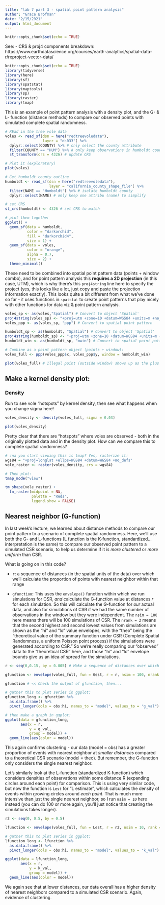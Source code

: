 ```yaml
---
title: "lab 7 part 3 - spatial point pattern analysis"
author: "Grace Brofman"
date: "2/15/2021"
output: html_document
---
```


```r
knitr::opts_chunk$set(echo = TRUE)
```

See: - CRS & proj4 components breakdown: https://www.earthdatascience.org/courses/earth-analytics/spatial-data-r/reproject-vector-data/    

```r
knitr::opts_chunk$set(echo = TRUE)
library(tidyverse)
library(here)
library(sf)
library(spatstat)
library(maptools) 
library(sp)
library(raster)
library(tmap)
```

This is an example of point pattern analysis with a density plot, and the G- & L- function (distance methods) to compare our observed points with simulated complete spatial randomness.
```r
# REad in the tree vole data
voles <- read_sf(dsn = here("redtreevoledata"),
                 layer = "ds033") %>% 
  dplyr::select(COUNTY) %>% # only select the county attribute
  filter(COUNTY == "HUM") %>% # only keep observations in humboldt county
  st_transform(crs = 4326) # update CRS

# Plot it (exploratory)
plot(voles)

# Get humboldt county outline
humboldt <- read_sf(dsn = here("redtreevoledata"),
                    layer = "california_county_shape_file") %>% 
  filter(NAME == "Humboldt") %>% # isolate humboldt county
  dplyr::select(NAME) # only keep one attribu (name) to simplify

# set CRS
st_crs(humboldt) <- 4326 # set CRS to match

# plot them together
ggplot() +
  geom_sf(data = humboldt,
          color = "darkorchid",
          fill = "darkorchid4",
          size = 1) +
  geom_sf(data = voles,
          color = "orange",
          alpha = 0.7,
          size = 2) +
  theme_minimal()

```
These need to be combined into spatial point pattern data (points + window combo), and for point pattern analysis this **requires a 2D projection** (in this case, UTM), which is why there's this `proj4string` line here to specify the project (yes, this looks like a lot, just copy and paste the projection information exactly). This looks quite a bit different from what we've done so far - it uses functions in `spatstat` to create point patterns that play nicely with other functions for data viz & point pattern analysis.

```r
voles_sp <- as(voles,"Spatial") # Convert to object 'Spatial'
proj4string(voles_sp) <- "+proj=utm +zone=10 +datum=WGS84 +units=m +no_defs +ellps=WGS84 +towgs84=0,0,0" # Add UTM projection so that it's 2D (otherwise point pattern analysis invalid)
voles_ppp <- as(voles_sp, "ppp") # Convert to spatial point pattern

humboldt_sp <- as(humboldt, "Spatial") # Convert to object 'Spatial'
proj4string(humboldt_sp) <- "+proj=utm +zone=10 +datum=WGS84 +units=m +no_defs +ellps=WGS84 +towgs84=0,0,0" # Add UTM projection
humboldt_win <- as(humboldt_sp, "owin") # Convert to spatial point pattern

# Combine as a point pattern object (points + window):
voles_full <- ppp(voles_ppp$x, voles_ppp$y, window = humboldt_win)

plot(voles_full) # Illegal point (outside window) shows up as the plus sign
```

## Make a kernel density plot:

### Density

Run to see vole "hotspots" by kernel density, then see what happens when you change sigma here!

```r
voles_density <- density(voles_full, sigma = 0.03)

plot(voles_density)
```
Pretty clear that there are "hotspots" where voles are observed - both in the originally plotted data and in the density plot. How can we compare this to complete spatial randomness? 
```r
# cna you start viewing this is tmap? Yes, rasterize it:
wgs84 = "+proj=longlat +ellps=WGS84 +datum=WGS84 +no_defs"
vole_raster <- raster(voles_density, crs = wgs84)

# Then plot:
tmap_mode("view")

tm_shape(vole_raster) +
  tm_raster(midpoint = NA,
            palette = "Reds",
            legend.show = FALSE)


```

## Nearest neighbor (G-function)

In last week's lecture, we learned about distance methods to compare our point pattern to a scenario of complete spatial randomness. Here, we'll use both the G- and L-functions (L function is the K-function, standardized...interpretation is the same) to compare our observed point pattern to a simulated CSR scenario, to help us determine if it is *more clustered* or *more uniform* than CSR.

What is going on in this code? 

- `r`: a sequence of distances (in the spatial units of the data) over which we'll calculate the proportion of points with nearest neighbor within that range

- `gfunction`: This uses the `envelope()` function within which we run simulations for CSR, *and* calculate the G-function value at distances *r* for each simulation. So this will calculate the G-function for *our* actual data, and also for simulations of CSR if we had the same number of observations in the window but they were independent. The `nsim = 100` here means there will be 100 simulations of CSR. The `nrank = 2` means that the second highest and second lowest values from simulations are shown as the "hi" and "lo" value envelopes, with the "theo" being the "theoretical value of the summary function under CSR (Complete Spatial Randomness, a uniform Poisson point process) if the simulations were generated according to CSR." So we're really comparing our "observed" data to the "theoretical CSR" here, and those "hi" and "lo" envelope bounds give us an idea of spread for the simulations. 

```r
r <- seq(0,0.15, by = 0.005) # Make a sequence of distances over which you'll calculate G(r)

gfunction <- envelope(voles_full, fun = Gest, r = r, nsim = 100, nrank = 2) # Calculate the actual and theoretical G(r) values, using 100 simulations of CRS for the "theoretical" outcome

gfunction # << Check the output of gfunction, then...

# gather this to plot series in ggplot:
gfunction_long <- gfunction %>% 
  as.data.frame() %>% 
  pivot_longer(cols = obs:hi, names_to = "model", values_to = "g_val")

# then make a graph in ggplot:
ggplot(data = gfunction_long,
       aes(x = r,
           y = g_val,
           group = model)) +
  geom_line(aes(color = model))


```
This again confirms clustering - our data (model = obs) has a greater proportion of events with nearest neighbor at *smaller distances* compared to a theoretical CSR scenario (model = theo). But remember, the G-function only considers the single nearest neighbor. 

Let's similarly look at the L-function (standardized K-function) which considers densities of observations within some distance R (expanding circles around each point) for comparison. This is using very similar code, but now the function is `Lest` for "L estimate", which calculates the density of events within growing circles around *each point*. That is much more intensive than just the single nearest neighbor, so I run `nsim = 10` here instead (you can do 100 or more again, you'll just notice that creating the simulations takes longer).

```r
r2 <- seq(0, 0.5, by = 0.5)

lfunction <- envelope(voles_full, fun = Lest, r = r2, nsim = 10, rank = 2, global = TRUE)

# gather this to plot series in ggplot:
lfunction_long <- lfunction %>% 
  as.data.frame() %>% 
  pivot_longer(cols = obs:hi, names_to = "model", values_to = "k_val")

ggplot(data = lfunction_long,
       aes(x = r, 
           y = k_val,
           group = model)) +
  geom_line(aes(color = model))

```
We again see that at lower distances, our data overall has a higher density of nearest neighbors compared to a simulated CSR scenario. Again, evidence of clustering. 





